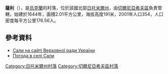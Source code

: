 {{coord|50|37|42|N|28|45|11|E|scale:30000|display=title}}

'''薩利'''（{{lang-uk|Сали}}），是[[烏克蘭|烏克蘭]]的村落，位於該國北部[[日托米爾州|日托米爾州]]，由[[切爾尼亞希夫區|切爾尼亞希夫區]]負責管轄，始建於1644年，面積2.01平方公里，海拔高度191米，2001年人口354，人口密度每平方公里176.56人。

==參考資料==
* [http://w1.c1.rada.gov.ua/pls/z7502/A005?rf7571=10821 Сали на сайті Верховної ради України]{{dead link|date=2018年4月 |bot=InternetArchiveBot |fix-attempted=yes }}
* [http://weather.in.ua/ua/zhitomirskaja/23205 Погода в селі Сали] {{Wayback|url=http://weather.in.ua/ua/zhitomirskaja/23205 |date=20160305075721 }}

{{DEFAULTSORT:Сали}}
[[Category:日托米爾州村落|Category:日托米爾州村落]]
[[Category:切爾尼亞希夫區村落|Category:切爾尼亞希夫區村落]]


{{Zhytomyr-geo-stub}}
